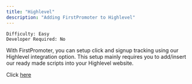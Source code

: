 ```yaml
---
title: "Highlevel"
description: "Adding FirstPromoter to Highlevel"
---
```


`Difficulty: Easy` <br/>
`Developer Required: No`

With FirstPromoter, you can setup click and signup tracking using our Highlevel integration option.
This setup mainly requires you to add/insert our ready made scripts into your Highlevel website. 

Click [here](https://login.firstpromoter.com?redirect=%2Finstructions%2Fhighlevel)
